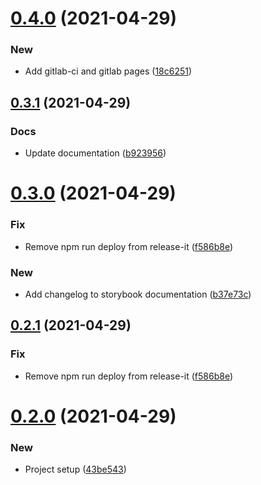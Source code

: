 # [0.4.0](https://gitlab.com/pomodoro-ch/styleguide/compare/0.3.1...0.4.0) (2021-04-29)


### New

* Add gitlab-ci and gitlab pages ([18c6251](https://gitlab.com/pomodoro-ch/styleguide/commit/18c62511eead504f4633e74a4791bbdc4eb428e8))

## [0.3.1](https://gitlab.com/pomodoro-ch/styleguide/compare/0.3.0...0.3.1) (2021-04-29)


### Docs

* Update documentation ([b923956](https://gitlab.com/pomodoro-ch/styleguide/commit/b923956ee823ec1b732b32361b966c00348fd9d0))

# [0.3.0](https://gitlab.com/pomodoro-ch/styleguide/compare/0.2.0...0.3.0) (2021-04-29)


### Fix

* Remove npm run deploy from release-it ([f586b8e](https://gitlab.com/pomodoro-ch/styleguide/commit/f586b8e6031bbf62977b3d5f5eddd5036acb4fce))

### New

* Add changelog to storybook documentation ([b37e73c](https://gitlab.com/pomodoro-ch/styleguide/commit/b37e73cd110fa0f296f25045cacb2e7759bad218))


## [0.2.1](https://gitlab.com/pomodoro-ch/styleguide/compare/0.2.0...0.2.1) (2021-04-29)


### Fix

* Remove npm run deploy from release-it ([f586b8e](https://gitlab.com/pomodoro-ch/styleguide/commit/f586b8e6031bbf62977b3d5f5eddd5036acb4fce))



# [0.2.0](https://gitlab.com/pomodoro-ch/styleguide/compare/0.2.0...0.2.1) (2021-04-29)


### New

* Project setup ([43be543](https://gitlab.com/pomodoro-ch/styleguide/commit/43be543cf7b6a00fc13ce8d278cfa5b18a729254))

<Meta title="Documentation/Changelog" />